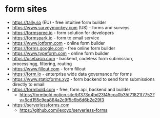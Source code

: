 # form sites
- https://tally.so (EU) - free intuitive form builder
- https://www.surveymonkey.com (US) - forms and surveys
- https://formspree.io - form solution for developers
- https://formspark.io - form to email service
- https://www.jotform.com - online form builder
- https://forms.google.com - free online form builder
- https://www.typeform.com - online form builder
- https://usebasin.com - backend, codeless form submission, processingg, filtering, routing
- https://www.fillout.com - form fillout
- https://form.io - enterprise wide data governance for forms
- https://www.staticforms.xyz - form backend to send form submissions directly to email
- https://formbold.com - free, form api, backend and builder
  - https://formbold.notion.site/b1373d4bd23f45cca0b35f71821f7752?v=5cd155c9ea864a2c9f5c9b6d6b2e29f3
- https://serverlessforms.com
  - https://github.com/lexoyo/serverless-forms
